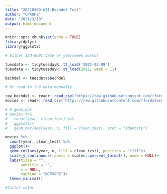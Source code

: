 ```yaml
---
title: "20210309-W11-Bechdel Test"
author: "CPXOPZ"
date: "2021/3/10"
output: html_document
---
```


```r
knitr::opts_chunk$set(echo = TRUE)
library(dplyr)
library(ggplot2)
```

```r
# Either ISO-8601 date or year/week works!

tuesdata <- tidytuesdayR::tt_load('2021-03-09')
tuesdata <- tidytuesdayR::tt_load(2021, week = 11)

bechdel <- tuesdata$bechdel

# Or read in the data manually

raw_bechdel <- readr::read_csv('https://raw.githubusercontent.com/rfordatascience/tidytuesday/master/data/2021/2021-03-09/raw_bechdel.csv')
movies <- readr::read_csv('https://raw.githubusercontent.com/rfordatascience/tidytuesday/master/data/2021/2021-03-09/movies.csv')

```

```r
# # geom_bar
# movies %>% 
#   count(year, clean_test) %>% 
#   ggplot()+
#   geom_bar(aes(year, n, fill = clean_test), stat = "identity")

movies %>% 
  count(year, clean_test) %>% 
  ggplot()+
  geom_col(aes(year, n, fill = clean_test), position = "fill")+
  scale_y_continuous(labels = scales::percent_format(), name = NULL)+
  labs(title = "",
       subtitle = "",
       x = NULL,
       caption = "@CPXOPZ")+
  theme_minimal()

#factor color
```

 